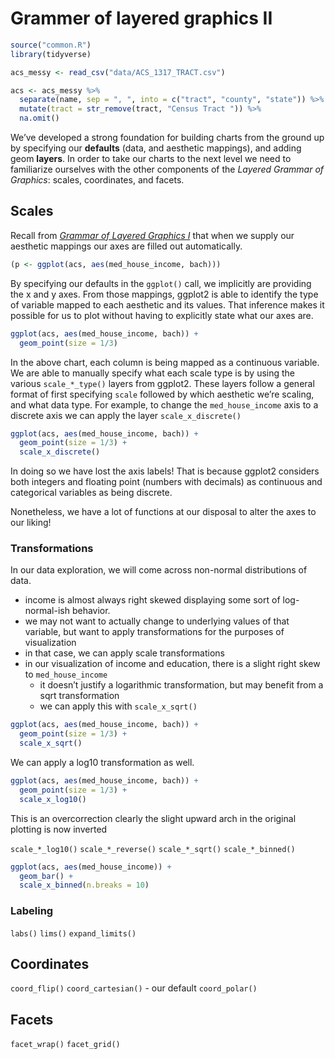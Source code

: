 # Grammer of layered graphics II

```r
source("common.R")
library(tidyverse)

acs_messy <- read_csv("data/ACS_1317_TRACT.csv")

acs <- acs_messy %>% 
  separate(name, sep = ", ", into = c("tract", "county", "state")) %>% 
  mutate(tract = str_remove(tract, "Census Tract ")) %>% 
  na.omit()
```

We've developed a strong foundation for building charts from the ground up by specifying our **defaults** (data, and aesthetic mappings), and adding geom **layers**. In order to take our charts to the next level we need to familiarize ourselves with the other components of the _Layered Grammar of Graphics_: scales, coordinates, and facets.

## Scales 

Recall from _[Grammar of Layered Graphics I](#layered-i)_ that when we supply our aesthetic mappings our axes are filled out automatically.

```r
(p <- ggplot(acs, aes(med_house_income, bach)))
```

By specifying our defaults in the `ggplot()` call, we implicitly are providing the x and y axes. From those mappings, ggplot2 is able to identify the type of variable mapped to each aesthetic and its values. That inference makes it possible for us to plot without having to explicitly state what our axes are.

```r
ggplot(acs, aes(med_house_income, bach)) +
  geom_point(size = 1/3)
```

In the above chart, each column is being mapped as a continuous variable. We are able to manually specify what each scale type is by using the various `scale_*_type()` layers from ggplot2. These layers follow a general format of first specifying `scale` followed by which aesthetic we're scaling, and what data type. For example, to change the `med_house_income` axis to a discrete axis we can apply the layer `scale_x_discrete()`

```r
ggplot(acs, aes(med_house_income, bach)) +
  geom_point(size = 1/3) +
  scale_x_discrete() 
```

In doing so we have lost the axis labels! That is because ggplot2 considers both integers and floating point (numbers with decimals) as continuous and categorical variables as being discrete. 

Nonetheless, we have a lot of functions at our disposal to alter the axes to our liking!

### Transformations

In our data exploration, we will come across non-normal distributions of data.

- income is almost always right skewed displaying some sort of log-normal-ish behavior. 
- we may not want to actually change to underlying values of that variable, but want to apply transformations for the purposes of visualization
- in that case, we can apply scale transformations
- in our visualization of income and education, there is a slight right skew to `med_house_income`
  - it doesn't justify a logarithmic transformation, but may benefit from a sqrt transformation
  - we can apply this with `scale_x_sqrt()`

```r
ggplot(acs, aes(med_house_income, bach)) +
  geom_point(size = 1/3) +
  scale_x_sqrt() 
```

We can apply a log10 transformation as well.

```r
ggplot(acs, aes(med_house_income, bach)) +
  geom_point(size = 1/3) +
  scale_x_log10() 
```

This is an overcorrection clearly the slight upward arch in the original plotting is now inverted

`scale_*_log10()`
`scale_*_reverse()`
`scale_*_sqrt()`
`scale_*_binned()`

```r
ggplot(acs, aes(med_house_income)) +
  geom_bar() + 
  scale_x_binned(n.breaks = 10)
```


### Labeling

`labs()`
`lims()`
`expand_limits()`


## Coordinates

`coord_flip()`
`coord_cartesian()` - our default
`coord_polar()`

## Facets


`facet_wrap()`
`facet_grid()`
  